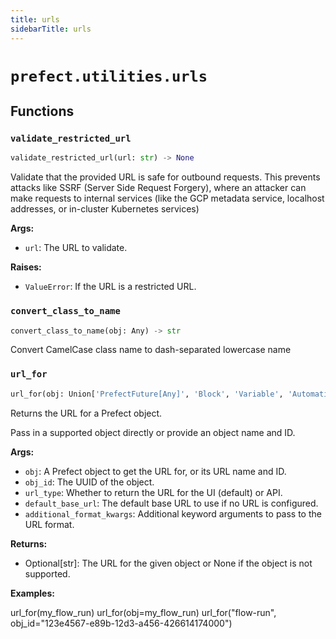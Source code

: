 ```yaml
---
title: urls
sidebarTitle: urls
---
```


# `prefect.utilities.urls`

## Functions

### `validate_restricted_url`

```python
validate_restricted_url(url: str) -> None
```


Validate that the provided URL is safe for outbound requests.  This prevents
attacks like SSRF (Server Side Request Forgery), where an attacker can make
requests to internal services (like the GCP metadata service, localhost addresses,
or in-cluster Kubernetes services)

**Args:**
- `url`: The URL to validate.

**Raises:**
- `ValueError`: If the URL is a restricted URL.


### `convert_class_to_name`

```python
convert_class_to_name(obj: Any) -> str
```


Convert CamelCase class name to dash-separated lowercase name


### `url_for`

```python
url_for(obj: Union['PrefectFuture[Any]', 'Block', 'Variable', 'Automation', 'Resource', 'ReceivedEvent', BaseModel, str], obj_id: Optional[Union[str, UUID]] = None, url_type: URLType = 'ui', default_base_url: Optional[str] = None, **additional_format_kwargs: Any) -> Optional[str]
```


Returns the URL for a Prefect object.

Pass in a supported object directly or provide an object name and ID.

**Args:**
- `obj`: 
A Prefect object to get the URL for, or its URL name and ID.
- `obj_id`: 
The UUID of the object.
- `url_type`: 
Whether to return the URL for the UI (default) or API.
- `default_base_url`: 
The default base URL to use if no URL is configured.
- `additional_format_kwargs`: 
Additional keyword arguments to pass to the URL format.

**Returns:**
- Optional\[str]: The URL for the given object or None if the object is not supported.

**Examples:**

url_for(my_flow_run)
url_for(obj=my_flow_run)
url_for("flow-run", obj_id="123e4567-e89b-12d3-a456-426614174000")

